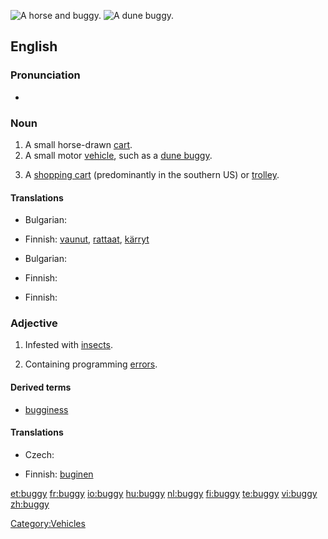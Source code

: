 [[Image:Herr's Mill Covered Bridge and Buggy 2600px.jpg|thumb|A horse and buggy.]]
[[Image:Beach buggy 1.jpg|thumb|A dune buggy.]]
{{also|Buggy}}
==English==

===Pronunciation===
* {{rhymes|ʌɡi}}

===Noun===
{{en-noun|bugg|ies}}

# A small horse-drawn [[cart]].
# A small motor [[vehicle]], such as a [[dune buggy]].
# {{informal}} A [[shopping cart]] (predominantly in the southern US) or [[trolley]].

====Translations====
{{trans-top|A small horse-drawn cart}}
* Bulgarian: {{t|bg|кабриолет|m|sc=Cyrl}}
{{trans-mid}}
* Finnish: [[vaunut]], [[rattaat]], [[kärryt]]
{{trans-bottom}}

{{trans-top|A small motor vehicle, such as a dune buggy}}
* Bulgarian: {{t|bg|бъги|n|sc=Cyrl}}
{{trans-mid}}
* Finnish: {{t+|fi|mönkijä}}
{{trans-bottom}}

{{trans-top|A shopping cart or trolley}}
* Finnish: {{t+|fi|ostoskärryt}}
{{trans-mid}}
{{trans-bottom}}

===Adjective===
{{en-adj|bugg|ier}}

# Infested with [[insect]]s.
# {{computing}} Containing programming [[error]]s.

====Derived terms====
* [[bugginess]]

====Translations====
{{trans-top|infested with insects}}
{{trans-mid}}
{{trans-bottom}}

{{trans-top|containing programming errors}}
* Czech: {{t-|cs|chybový|m}}
{{trans-mid}}
* Finnish: [[buginen]]
{{trans-bottom}}

[[Category:Vehicles]]

[[et:buggy]]
[[fr:buggy]]
[[io:buggy]]
[[hu:buggy]]
[[nl:buggy]]
[[fi:buggy]]
[[te:buggy]]
[[vi:buggy]]
[[zh:buggy]]